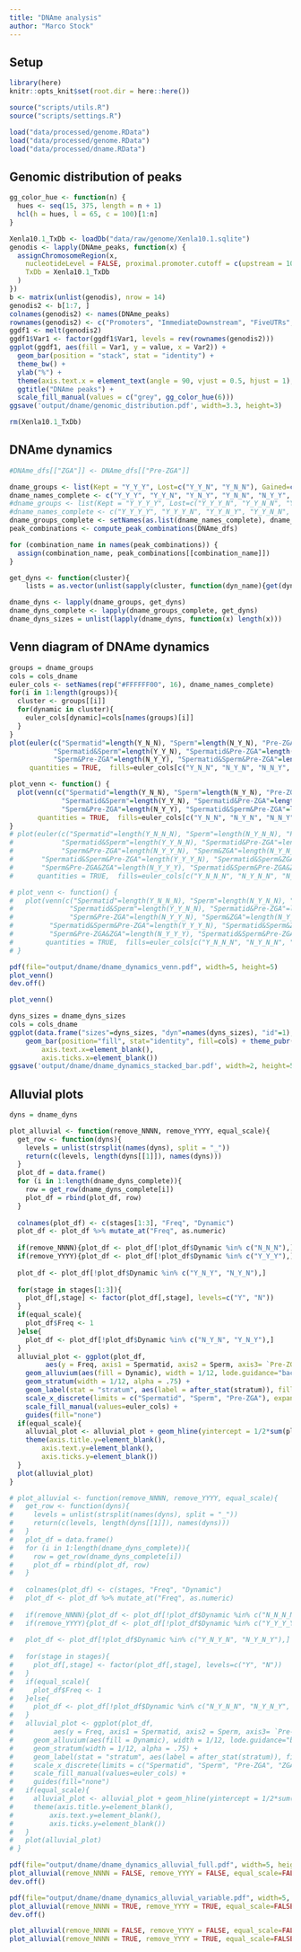 ```yaml
---
title: "DNAme analysis"
author: "Marco Stock"
---
```


## Setup
```r
library(here)
knitr::opts_knit$set(root.dir = here::here())
```
```r
source("scripts/utils.R")
source("scripts/settings.R")
```
```r
load("data/processed/genome.RData")
load("data/processed/genome.RData")
load("data/processed/dname.RData")
```

## Genomic distribution of peaks
```r
gg_color_hue <- function(n) {
  hues <- seq(15, 375, length = n + 1)
  hcl(h = hues, l = 65, c = 100)[1:n]
}

Xenla10.1_TxDb <- loadDb("data/raw/genome/Xenla10.1.sqlite")
genodis <- lapply(DNAme_peaks, function(x) {
  assignChromosomeRegion(x,
    nucleotideLevel = FALSE, proximal.promoter.cutoff = c(upstream = 1000, downstream = 1000), precedence = c("Promoters", "immediateDownstream", "fiveUTRs", "threeUTRs", "Exons", "Introns"),
    TxDb = Xenla10.1_TxDb
  )
})
b <- matrix(unlist(genodis), nrow = 14)
genodis2 <- b[1:7, ]
colnames(genodis2) <- names(DNAme_peaks)
rownames(genodis2) <- c("Promoters", "ImmediateDownstream", "FiveUTRs", "ThreeUTRs", "Exons", "Introns", "Intergenic regions")
ggdf1 <- melt(genodis2)
ggdf1$Var1 <- factor(ggdf1$Var1, levels = rev(rownames(genodis2)))
ggplot(ggdf1, aes(fill = Var1, y = value, x = Var2)) +
  geom_bar(position = "stack", stat = "identity") +
  theme_bw() +
  ylab("%") +
  theme(axis.text.x = element_text(angle = 90, vjust = 0.5, hjust = 1), axis.title.x = element_blank(), legend.title = element_blank()) +
  ggtitle("DNAme peaks") +
  scale_fill_manual(values = c("grey", gg_color_hue(6)))
ggsave('output/dname/genomic_distribution.pdf', width=3.3, height=3)

rm(Xenla10.1_TxDb)
```

## DNAme dynamics
```r
#DNAme_dfs[["ZGA"]] <- DNAme_dfs[["Pre-ZGA"]]

dname_groups <- list(Kept = "Y_Y_Y", Lost=c("Y_Y_N", "Y_N_N"), Gained=c("N_N_Y"), Absent="N_N_N")
dname_names_complete <- c("Y_Y_Y", "Y_Y_N", "Y_N_Y", "Y_N_N", "N_Y_Y", "N_Y_N", "N_N_Y", "N_N_N")
#dname_groups <- list(Kept = "Y_Y_Y_Y", Lost=c("Y_Y_Y_N", "Y_Y_N_N", "Y_N_N_N"), Gained=c("N_N_Y_Y", "N_N_N_Y"), Absent="N_N_N_N") #Recovered=c("Y_Y_N_Y", "Y_N_Y_Y", "Y_N_N_Y"),
#dname_names_complete <- c("Y_Y_Y_Y", "Y_Y_Y_N", "Y_Y_N_Y", "Y_Y_N_N", "Y_N_Y_Y", "Y_N_Y_N", "Y_N_N_Y", "Y_N_N_N", "N_Y_Y_Y", "N_Y_Y_N", "N_Y_N_Y", "N_Y_N_N", "N_N_Y_Y", "N_N_Y_N", "N_N_N_Y", "N_N_N_N")
dname_groups_complete <- setNames(as.list(dname_names_complete), dname_names_complete)
peak_combinations <- compute_peak_combinations(DNAme_dfs)

for (combination_name in names(peak_combinations)) {
  assign(combination_name, peak_combinations[[combination_name]])
}

get_dyns <- function(cluster){
    lists = as.vector(unlist(sapply(cluster, function(dyn_name){get(dyn_name)}, simplify = TRUE), use.names = FALSE))}

dname_dyns <- lapply(dname_groups, get_dyns)
dname_dyns_complete <- lapply(dname_groups_complete, get_dyns)
dname_dyns_sizes = unlist(lapply(dname_dyns, function(x) length(x)))
```

## Venn diagram of DNAme dynamics
```r
groups = dname_groups
cols = cols_dname
euler_cols <- setNames(rep("#FFFFFF00", 16), dname_names_complete)
for(i in 1:length(groups)){
  cluster <- groups[[i]]
  for(dynamic in cluster){
    euler_cols[dynamic]=cols[names(groups)[i]]
  }
}
plot(euler(c("Spermatid"=length(Y_N_N), "Sperm"=length(N_Y_N), "Pre-ZGA"=length(N_N_Y),
           "Spermatid&Sperm"=length(Y_Y_N), "Spermatid&Pre-ZGA"=length(Y_N_Y),
           "Sperm&Pre-ZGA"=length(N_Y_Y), "Spermatid&Sperm&Pre-ZGA"=length(Y_Y_Y))),
     quantities = TRUE,  fills=euler_cols[c("Y_N_N", "N_Y_N", "N_N_Y", "Y_Y_N", "Y_N_Y", "N_Y_Y", "Y_Y_Y")])

plot_venn <- function() {
  plot(venn(c("Spermatid"=length(Y_N_N), "Sperm"=length(N_Y_N), "Pre-ZGA"=length(N_N_Y),
             "Spermatid&Sperm"=length(Y_Y_N), "Spermatid&Pre-ZGA"=length(Y_N_Y),
             "Sperm&Pre-ZGA"=length(N_Y_Y), "Spermatid&Sperm&Pre-ZGA"=length(Y_Y_Y))),
       quantities = TRUE,  fills=euler_cols[c("Y_N_N", "N_Y_N", "N_N_Y", "Y_Y_N", "Y_N_Y", "N_Y_Y", "Y_Y_Y")])
}
# plot(euler(c("Spermatid"=length(Y_N_N_N), "Sperm"=length(N_Y_N_N), "Pre-ZGA"=length(N_N_Y_N), "ZGA"=length(N_N_N_Y),
#            "Spermatid&Sperm"=length(Y_Y_N_N), "Spermatid&Pre-ZGA"=length(Y_N_Y_N), "Spermatid&ZGA"=length(Y_N_N_Y),
#            "Sperm&Pre-ZGA"=length(N_Y_Y_N), "Sperm&ZGA"=length(N_Y_N_Y), "Pre-ZGA&ZGA"=length(N_N_Y_Y),
#       "Spermatid&Sperm&Pre-ZGA"=length(Y_Y_Y_N), "Spermatid&Sperm&ZGA"=length(Y_Y_N_Y), "Spermatid&Pre-ZGA&ZGA"=length(Y_N_Y_Y),
#       "Sperm&Pre-ZGA&ZGA"=length(N_Y_Y_Y), "Spermatid&Sperm&Pre-ZGA&ZGA"=length(Y_Y_Y_Y))),
#      quantities = TRUE,  fills=euler_cols[c("Y_N_N_N", "N_Y_N_N", "N_N_Y_N", "N_N_N_Y", "Y_Y_N_N", "Y_N_Y_N", "Y_N_N_Y", "N_Y_Y_N", "N_Y_N_Y", "N_N_Y_Y", "Y_Y_Y_N", "Y_Y_N_Y", "Y_N_Y_Y", "N_Y_Y_Y", "Y_Y_Y_Y")])

# plot_venn <- function() {
#   plot(venn(c("Spermatid"=length(Y_N_N_N), "Sperm"=length(N_Y_N_N), "Pre-ZGA"=length(N_N_Y_N), "ZGA"=length(N_N_N_Y),
#              "Spermatid&Sperm"=length(Y_Y_N_N), "Spermatid&Pre-ZGA"=length(Y_N_Y_N), "Spermatid&ZGA"=length(Y_N_N_Y),
#              "Sperm&Pre-ZGA"=length(N_Y_Y_N), "Sperm&ZGA"=length(N_Y_N_Y), "Pre-ZGA&ZGA"=length(N_N_Y_Y),
#         "Spermatid&Sperm&Pre-ZGA"=length(Y_Y_Y_N), "Spermatid&Sperm&ZGA"=length(Y_Y_N_Y), "Spermatid&Pre-ZGA&ZGA"=length(Y_N_Y_Y),
#         "Sperm&Pre-ZGA&ZGA"=length(N_Y_Y_Y), "Spermatid&Sperm&Pre-ZGA&ZGA"=length(Y_Y_Y_Y))),
#        quantities = TRUE,  fills=euler_cols[c("Y_N_N_N", "N_Y_N_N", "N_N_Y_N", "N_N_N_Y", "Y_Y_N_N", "Y_N_Y_N", "Y_N_N_Y", "N_Y_Y_N", "N_Y_N_Y", "N_N_Y_Y", "Y_Y_Y_N", "Y_Y_N_Y", "Y_N_Y_Y", "N_Y_Y_Y", "Y_Y_Y_Y")])
# }

pdf(file="output/dname/dname_dynamics_venn.pdf", width=5, height=5)
plot_venn()
dev.off()

plot_venn()
```
```r
dyns_sizes = dname_dyns_sizes
cols = cols_dname
ggplot(data.frame("sizes"=dyns_sizes, "dyn"=names(dyns_sizes), "id"=1), aes(fill=dyn, y=sizes, x=id)) + 
    geom_bar(position="fill", stat="identity", fill=cols) + theme_pubr() + ylab("Ratio of genome") + theme(axis.title.x=element_blank(),
        axis.text.x=element_blank(),
        axis.ticks.x=element_blank())
ggsave('output/dname/dname_dynamics_stacked_bar.pdf', width=2, height=5)
```
## Alluvial plots
```r
dyns = dname_dyns

plot_alluvial <- function(remove_NNNN, remove_YYYY, equal_scale){
  get_row <- function(dyns){
    levels = unlist(strsplit(names(dyns), split = "_"))
    return(c(levels, length(dyns[[1]]), names(dyns)))
  }
  plot_df = data.frame()
  for (i in 1:length(dname_dyns_complete)){
    row = get_row(dname_dyns_complete[i])
    plot_df = rbind(plot_df, row)
  }
  
  colnames(plot_df) <- c(stages[1:3], "Freq", "Dynamic")
  plot_df <- plot_df %>% mutate_at("Freq", as.numeric)
  
  if(remove_NNNN){plot_df <- plot_df[!plot_df$Dynamic %in% c("N_N_N"),]}
  if(remove_YYYY){plot_df <- plot_df[!plot_df$Dynamic %in% c("Y_Y_Y"),]}
  
  plot_df <- plot_df[!plot_df$Dynamic %in% c("Y_N_Y", "N_Y_N"),]
  
  for(stage in stages[1:3]){
    plot_df[,stage] <- factor(plot_df[,stage], levels=c("Y", "N"))
  }
  if(equal_scale){
    plot_df$Freq <- 1
  }else{
    plot_df <- plot_df[!plot_df$Dynamic %in% c("N_Y_N", "Y_N_Y"),]
  }
  alluvial_plot <- ggplot(plot_df,
         aes(y = Freq, axis1 = Spermatid, axis2 = Sperm, axis3= `Pre-ZGA`, fill=Dynamic)) +
    geom_alluvium(aes(fill = Dynamic), width = 1/12, lode.guidance="backfront") + theme_pubr() +
    geom_stratum(width = 1/12, alpha = .75) +
    geom_label(stat = "stratum", aes(label = after_stat(stratum)), fill="white") +
    scale_x_discrete(limits = c("Spermatid", "Sperm", "Pre-ZGA"), expand = c(.05, .05)) +
    scale_fill_manual(values=euler_cols) + 
    guides(fill="none") 
  if(equal_scale){
    alluvial_plot <- alluvial_plot + geom_hline(yintercept = 1/2*sum(plot_df$Freq), col = "black", linetype="dotted") +
    theme(axis.title.y=element_blank(),
        axis.text.y=element_blank(),
        axis.ticks.y=element_blank())
  }
  plot(alluvial_plot)
}

# plot_alluvial <- function(remove_NNNN, remove_YYYY, equal_scale){
#   get_row <- function(dyns){
#     levels = unlist(strsplit(names(dyns), split = "_"))
#     return(c(levels, length(dyns[[1]]), names(dyns)))
#   }
#   plot_df = data.frame()
#   for (i in 1:length(dname_dyns_complete)){
#     row = get_row(dname_dyns_complete[i])
#     plot_df = rbind(plot_df, row)
#   }
  
#   colnames(plot_df) <- c(stages, "Freq", "Dynamic")
#   plot_df <- plot_df %>% mutate_at("Freq", as.numeric)
  
#   if(remove_NNNN){plot_df <- plot_df[!plot_df$Dynamic %in% c("N_N_N_N"),]}
#   if(remove_YYYY){plot_df <- plot_df[!plot_df$Dynamic %in% c("Y_Y_Y_Y"),]}
  
#   plot_df <- plot_df[!plot_df$Dynamic %in% c("Y_N_Y_N", "N_Y_N_Y"),]
  
#   for(stage in stages){
#     plot_df[,stage] <- factor(plot_df[,stage], levels=c("Y", "N"))
#   }
#   if(equal_scale){
#     plot_df$Freq <- 1
#   }else{
#     plot_df <- plot_df[!plot_df$Dynamic %in% c("N_Y_N_N", "N_Y_N_Y", "N_Y_Y_Y", "N_Y_Y_N", "Y_N_Y_N", "N_N_Y_N"),]
#   }
#   alluvial_plot <- ggplot(plot_df,
#          aes(y = Freq, axis1 = Spermatid, axis2 = Sperm, axis3= `Pre-ZGA`, axis4 = ZGA, fill=Dynamic)) +
#     geom_alluvium(aes(fill = Dynamic), width = 1/12, lode.guidance="backfront") + theme_pubr() +
#     geom_stratum(width = 1/12, alpha = .75) +
#     geom_label(stat = "stratum", aes(label = after_stat(stratum)), fill="white") +
#     scale_x_discrete(limits = c("Spermatid", "Sperm", "Pre-ZGA", "ZGA"), expand = c(.05, .05)) +
#     scale_fill_manual(values=euler_cols) + 
#     guides(fill="none") 
#   if(equal_scale){
#     alluvial_plot <- alluvial_plot + geom_hline(yintercept = 1/2*sum(plot_df$Freq), col = "black", linetype="dotted") +
#     theme(axis.title.y=element_blank(),
#         axis.text.y=element_blank(),
#         axis.ticks.y=element_blank())
#   }
#   plot(alluvial_plot)
# }

pdf(file="output/dname/dname_dynamics_alluvial_full.pdf", width=5, height=3)
plot_alluvial(remove_NNNN = FALSE, remove_YYYY = FALSE, equal_scale=FALSE)
dev.off()

pdf(file="output/dname/dname_dynamics_alluvial_variable.pdf", width=5, height=3)
plot_alluvial(remove_NNNN = TRUE, remove_YYYY = TRUE, equal_scale=FALSE)
dev.off()

plot_alluvial(remove_NNNN = FALSE, remove_YYYY = FALSE, equal_scale=FALSE)
plot_alluvial(remove_NNNN = TRUE, remove_YYYY = TRUE, equal_scale=FALSE)

```
